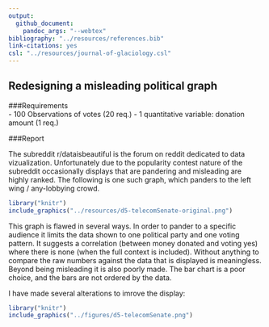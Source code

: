```yaml
---
output: 
  github_document: 
    pandoc_args: "--webtex"
bibliography: "../resources/references.bib"
link-citations: yes
csl: "../resources/journal-of-glaciology.csl"
---
```


## Redesigning a misleading political graph

###Requirements  
 - 100 Observations of votes (20 req.)
 - 1 quantitative variable: donation amount (1 req.)

###Report

The subreddit r/dataisbeautiful is the forum on reddit dedicated to data vizualization. Unfortunately due to the popularity contest nature of the subreddit occasionally displays that are pandering and misleading are highly ranked. The following is one such graph, which panders to the left wing / any-lobbying crowd.

```r
library("knitr")
include_graphics("../resources/d5-telecomSenate-original.png")
```

This graph is flawed in several ways. In order to pander to a specific audience it limits the data shown to one political party and one voting pattern. It suggests a correlation (between money donated and voting yes) where there is none (when the full context is included). Without anything to compare the raw numbers against the data that is displayed is meaningless.  
Beyond being misleading it is also poorly made. The bar chart is a poor choice, and the bars are not ordered by the data.

I have made several alterations to imrove the display:

```r
library("knitr")
include_graphics("../figures/d5-telecomSenate.png")
```






